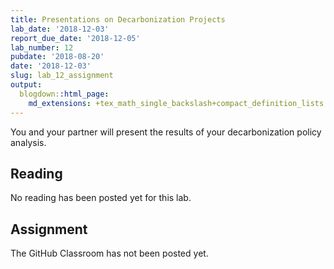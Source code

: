 ```yaml
---
title: Presentations on Decarbonization Projects
lab_date: '2018-12-03'
report_due_date: '2018-12-05'
lab_number: 12
pubdate: '2018-08-20'
date: '2018-12-03'
slug: lab_12_assignment
output:
  blogdown::html_page:
    md_extensions: +tex_math_single_backslash+compact_definition_lists
---
```

You and your partner will present the results of your decarbonization policy analysis. 

## Reading

No reading has been posted yet for this lab.


## Assignment

The GitHub Classroom has not been posted yet.
